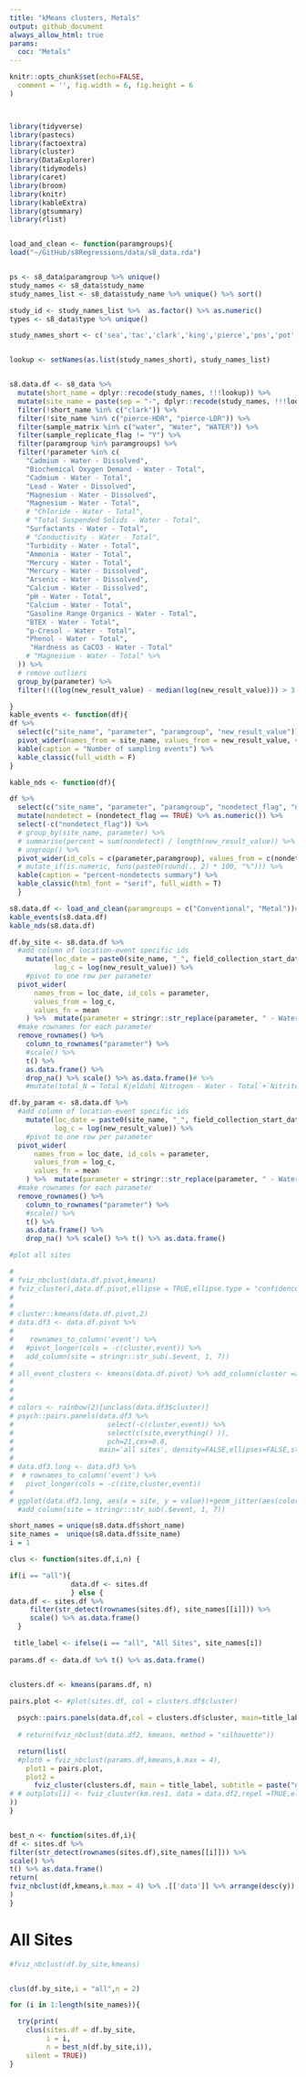 ```yaml
---
title: "kMeans clusters, Metals"
output: github_document
always_allow_html: true
params:
  coc: "Metals"
---
```


```r

knitr::opts_chunk$set(echo=FALSE,
  comment = '', fig.width = 6, fig.height = 6
)



library(tidyverse)
library(pastecs)
library(factoextra)
library(cluster)
library(DataExplorer)
library(tidymodels)
library(caret)
library(broom)
library(knitr)
library(kableExtra)
library(gtsummary)
library(rlist)


load_and_clean <- function(paramgroups){
load("~/GitHub/s8Regressions/data/s8_data.rda")


ps <- s8_data$paramgroup %>% unique()
study_names <- s8_data$study_name
study_names_list <- s8_data$study_name %>% unique() %>% sort()

study_id <- study_names_list %>%  as.factor() %>% as.numeric()
types <- s8_data$type %>% unique()

study_names_short <- c('sea','tac','clark','king','pierce','pos','pot','sno')


lookup <- setNames(as.list(study_names_short), study_names_list)


s8.data.df <- s8_data %>%
  mutate(short_name = dplyr::recode(study_names, !!!lookup)) %>%
  mutate(site_name = paste(sep = "-", dplyr::recode(study_names, !!!lookup), type)) %>%
  filter(!short_name %in% c("clark")) %>%
  filter(!site_name %in% c("pierce-HDR", "pierce-LDR")) %>%
  filter(sample_matrix %in% c("water", "Water", "WATER")) %>%
  filter(sample_replicate_flag != "Y") %>%
  filter(paramgroup %in% paramgroups) %>%
  filter(!parameter %in% c(
    "Cadmium - Water - Dissolved",
    "Biochemical Oxygen Demand - Water - Total",
    "Cadmium - Water - Total",
    "Lead - Water - Dissolved",
    "Magnesium - Water - Dissolved",
    "Magnesium - Water - Total",
    # "Chloride - Water - Total",
    # "Total Suspended Solids - Water - Total",
    "Surfactants - Water - Total",
    # "Conductivity - Water - Total",
    "Turbidity - Water - Total",
    "Ammonia - Water - Total",
    "Mercury - Water - Total", 
    "Mercury - Water - Dissolved", 
    "Arsenic - Water - Dissolved",
    "Calcium - Water - Dissolved",
    "pH - Water - Total", 
    "Calcium - Water - Total", 
    "Gasoline Range Organics - Water - Total",
    "BTEX - Water - Total",
    "p-Cresol - Water - Total",
    "Phenol - Water - Total",
     "Hardness as CaCO3 - Water - Total"
    # "Magnesium - Water - Total" %>%
  )) %>%
  # remove outliers
  group_by(parameter) %>%
  filter(!((log(new_result_value) - median(log(new_result_value))) > 3 * sd(log(new_result_value))))

}
kable_events <- function(df){
df %>%
  select(c("site_name", "parameter", "paramgroup", "new_result_value")) %>%
  pivot_wider(names_from = site_name, values_from = new_result_value, values_fn = length) %>%
  kable(caption = "Number of sampling events") %>%
  kable_classic(full_width = F)
}

kable_nds <- function(df){

df %>%
  select(c("site_name", "parameter", "paramgroup", "nondetect_flag", "new_result_value")) %>%
  mutate(nondetect = (nondetect_flag == TRUE) %>% as.numeric()) %>%
  select(-c("nondetect_flag")) %>%
  # group_by(site_name, parameter) %>%
  # summarise(percent = sum(nondetect) / length(new_result_value)) %>%
  # ungroup() %>%
  pivot_wider(id_cols = c(parameter,paramgroup), values_from = c(nondetect), names_from = site_name,values_fn = sum) %>%
  # mutate_if(is.numeric, funs(paste0(round(., 2) * 100, "%"))) %>%
  kable(caption = "percent-nondetects summary") %>%
  kable_classic(html_font = "serif", full_width = T)
  }

```

```r

s8.data.df <- load_and_clean(paramgroups = c("Conventional", "Metal"))#,"Metal"))
kable_events(s8.data.df)
kable_nds(s8.data.df)
```

```r

df.by_site <- s8.data.df %>%
  #add column of location-event specific ids 
    mutate(loc_date = paste0(site_name, "_", field_collection_start_date), 
           log_c = log(new_result_value)) %>%
    #pivot to one row per parameter  
  pivot_wider(
      names_from = loc_date, id_cols = parameter,
      values_from = log_c,
      values_fn = mean
    ) %>%  mutate(parameter = stringr::str_replace(parameter, " - Water - ", ".")) %>%
  #make rownames for each parameter  
  remove_rownames() %>%
    column_to_rownames("parameter") %>%
    #scale() %>% 
    t() %>%
    as.data.frame() %>%
    drop_na() %>% scale() %>% as.data.frame()# %>% 
    #mutate(total_N =`Total Kjeldahl Nitrogen - Water - Total`+`Nitrite-Nitrate - Water - Dissolved` ) %>% log()

df.by_param <- s8.data.df %>%
  #add column of location-event specific ids 
    mutate(loc_date = paste0(site_name, "_", field_collection_start_date), 
           log_c = log(new_result_value)) %>%
    #pivot to one row per parameter  
  pivot_wider(
      names_from = loc_date, id_cols = parameter,
      values_from = log_c,
      values_fn = mean
    ) %>%  mutate(parameter = stringr::str_replace(parameter, " - Water - ", ".")) %>%
  #make rownames for each parameter  
  remove_rownames() %>%
    column_to_rownames("parameter") %>%
    #scale() %>% 
    t() %>%
    as.data.frame() %>%
    drop_na() %>% scale() %>% t() %>% as.data.frame()


```

```r

#plot all sites

# 
# fviz_nbclust(data.df.pivot,kmeans)
# fviz_cluster(,data.df.pivot,ellipse = TRUE,ellipse.type = "confidence",labelsize = 2)
# 
# 
# cluster::kmeans(data.df.pivot,2)
# data.df3 <- data.df.pivot %>%
# 
#    rownames_to_column('event') %>%
#   #pivot_longer(cols = -c(cluster,event)) %>%
#   add_column(site = stringr::str_sub(.$event, 1, 7))
# 
# all_event_clusters <- kmeans(data.df.pivot) %>% add_column(cluster =as.factor(.$cluster))
# 
# 
# 
# colors <- rainbow(2)[unclass(data.df3$cluster)]
# psych::pairs.panels(data.df3 %>%
#                       select(-c(cluster,event)) %>%
#                       select(c(site,everything() )),
#                       pch=21,cex=0.8,
#                     main='all sites', density=FALSE,ellipses=FALSE,stars=TRUE,cex.cor=1,bg=colors)
# 
# data.df3.long <- data.df3 %>%
#  # rownames_to_column('event') %>%
#   pivot_longer(cols = -c(site,cluster,event))
# 
# ggplot(data.df3.long, aes(x = site, y = value))+geom_jitter(aes(color = cluster))
  #add_column(site = stringr::str_sub(.$event, 1, 7))
```

```r
short_names = unique(s8.data.df$short_name)
site_names =  unique(s8.data.df$site_name)
i = 1

clus <- function(sites.df,i,n) {

if(i == "all"){
               data.df <- sites.df
               } else { 
data.df <- sites.df %>%
     filter(str_detect(rownames(sites.df), site_names[[i]])) %>%
     scale() %>% as.data.frame()
  }

 title_label <- ifelse(i == "all", "All Sites", site_names[i])
 
params.df <- data.df %>% t() %>% as.data.frame()


clusters.df <- kmeans(params.df, n)

pairs.plot <- #plot(sites.df, col = clusters.df$cluster)
  
  psych::pairs.panels(data.df,col = clusters.df$cluster, main=title_label,method = 'spearman', lm = TRUE, density=FALSE,ellipses=FALSE,stars=TRUE)#cex.cor=1,
                     
  # return(fviz_nbclust(data.df2, kmeans, method = "silhouette"))

  return(list(
  #plot0 = fviz_nbclust(params.df,kmeans,k.max = 4), 
    plot1 = pairs.plot,
    plot2 =
      fviz_cluster(clusters.df, main = title_label, subtitle = paste("n =", ncol(params.df), ", k = ",n), data = params.df, repel = TRUE, show.clust.cent = FALSE, ellipse.type = "confidence", ellipse.level = 0.90)
# # outplots[i] <- fviz_cluster(km.res1, data = data.df2,repel =TRUE,ellipse.type = "convex",show.clust.cent = FALSE)
))
}



```
```r
best_n <- function(sites.df,i){
df <- sites.df %>%
filter(str_detect(rownames(sites.df),site_names[[i]])) %>%
scale() %>%
t() %>% as.data.frame()
return(
fviz_nbclust(df,kmeans,k.max = 4) %>% .[['data']] %>% arrange(desc(y)) %>% .[1,'clusters'] %>% as.numeric()
)
}

```

# All Sites 

```r

#fviz_nbclust(df.by_site,kmeans)


clus(df.by_site,i = "all",n = 2)

```



```r


  
for (i in 1:length(site_names)){

  try(print(
    clus(sites.df = df.by_site,
         i = i,
         n = best_n(df.by_site,i)),
    silent = TRUE))
}


```
